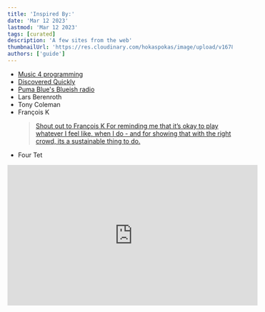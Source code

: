 ```yaml
---
title: 'Inspired By:'
date: 'Mar 12 2023'
lastmod: 'Mar 12 2023'
tags: [curated]
description: 'A few sites from the web'
thumbnailUrl: 'https://res.cloudinary.com/hokaspokas/image/upload/v1678657524/goosebumpsfm/www_inspo.png'
authors: ['guide']
---
```


- [Music 4 programming](https://musicforprogramming.net/latest/)
- [Discovered Quickly](https://discoverquickly.com/)
- [Puma Blue's Blueish radio](https://worldwidefm.net/search?q=blueish)
- Lars Berenroth
- Tony Coleman
- François K
  > [Shout out to François K
  > For reminding me that it’s okay to play whatever I feel like, when I do - and for showing that with the right crowd, its a sustainable thing to do.](https://www.guidefari.com/gb31#shout-out-to-françois-k)
- Four Tet

<iframe
  width="560"
  height="315"
  src="https://www.youtube-nocookie.com/embed/6l_XPJO6hAY"
  title="YouTube video player"
  frameborder="0"
  allow="accelerometer; autoplay; clipboard-write; encrypted-media; gyroscope; picture-in-picture; web-share"
  allowfullscreen
></iframe>
